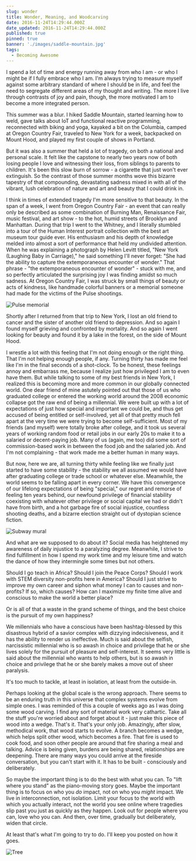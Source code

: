```yaml
---
slug: wonder
title: Wonder, Meaning, and Woodcarving
date: 2016-11-24T14:29:44.000Z
date_updated: 2016-11-24T14:29:44.000Z
published: true
pinned: true
banner: './images/saddle-mountain.jpg'
tags:
  - Becoming Awesome
---
```


I spend a lot of time and energy running away from who I am - or who I might be if I fully embrace who I am. I'm always trying to measure myself against some arbitrary standard of where I should be in life, and feel the need to segregate different areas of my thought and writing. The more I live through contrasts of joy and pain, though, the more motivated I am to become a more integrated person.

This summer was a blur. I hiked Saddle Mountain, started learning how to weld, gave talks about IoT and functional reactive programming, reconnected with biking and yoga, kayaked a bit on the Columbia, camped at Oregon Country Fair, traveled to New York for a week, backpacked on Mount Hood, and played my first couple of shows in Portland.

But it was also a summer that held a lot of tragedy, on both a national and personal scale. It felt like the capstone to nearly two years now of both losing people I love and witnessing their loss, from siblings to parents to children. It's been this slow burn of sorrow - a cigarette that just won't ever extinguish. So the contrast of those summer months wove this bizarre tapestry of that compounding, devastating sadness mixed in with all of the vibrant, lush celebration of nature and art and beauty that I could drink in.

I think in times of extended tragedy I'm more sensitive to that beauty. In the span of a week, I went from Oregon Country Fair - an event that can really only be described as some combination of Burning Man, Renaissance Fair, music festival, and art show - to the hot, humid streets of Brooklyn and Manhattan. During that trip I went to the Whitney, and I literally stumbled into a tour of the Human Interest portrait collection with the best art museum tour guide ever. His enthusiasm and his depth of knowledge melded into almost a sort of performance that held my undivided attention. When he was explaining a photograph by Helen Levitt titled, "New York (Laughing Baby in Carriage)," he said something I'll never forget: "She had the ability to capture the extemporaneous encounter of wonder." That phrase - "the extemporaneous encounter of wonder" - stuck with me, and so perfectly articulated the surprising joy I was finding amidst so much sadness. At Oregon Country Fair, I was struck by small things of beauty or acts of kindness, like handmade colorful banners or a memorial someone had made for the victims of the Pulse shootings.

![Pulse memorial](images/pulse-memorial.jpg)

Shortly after I returned from that trip to New York, I lost an old friend to cancer and the sister of another old friend to depression. And so again I found myself grieving and confronted by mortality. And so again I went looking for beauty and found it by a lake in the forest, on the side of Mount Hood.

I wrestle a lot with this feeling that I'm not doing enough or the right thing. That I'm not helping enough people, if any. Turning thirty has made me feel like I'm in the final seconds of a shot-clock. To be honest, these feelings annoy and embarrass me, because I realize just how privileged I am to even have them. But while talking to some of my best friends in New York, I realized this is becoming more and more common in our globally connected world. One dear friend of mine astutely pointed out that those of us who graduated college or entered the working world around the 2008 economic collapse got the raw end of being a millennial. We were built up with a lot of expectations of just how special and important we could be, and thus get accused of being entitled or self-involved, yet all of that pretty much fell apart at the very time we were trying to become self-sufficient. Most of my friends (and myself) were totally broke after college, and it took us several years of working random food or retail jobs in our early 20s to make it to a salaried or decent-paying job. Many of us (again, me too) did some sort of commission-based work in between the food job and the salaried job. And I'm not complaining - that work made me a better human in many ways.

But now, here we are, all turning thirty while feeling like we finally just started to have some stability - the stability we all assumed we would have after graduating college or trade school or whatever else. Meanwhile, the world seems to be falling apart in every corner. We have this convergence of our lifelong expectations of being "special," our regret and remorse of feeling ten years behind, our newfound privilege of financial stability coexisting with whatever other privilege or social capital we had or didn't have from birth, and a hot garbage fire of social injustice, countless shooting deaths, and a bizarre election straight out of dystopian science fiction.

![Subway mural](images/subway-memorial.jpg)

And what are we supposed to do about it? Social media has heightened my awareness of daily injustice to a paralyzing degree. Meanwhile, I strive to find fulfillment in how I spend my work time and my leisure time and watch the dance of how they intermingle some times but not others.

Should I go teach in Africa? Should I join the Peace Corps? Should I work with STEM diversity non-profits here in America? Should I just strive to improve my own career and siphon what money I can to causes and non-profits? If so, which causes? How can I maximize my finite time alive and conscious to make the world a better place?

Or is all of that a waste in the grand scheme of things, and the best choice is the pursuit of my own happiness?

We millennials who have a conscious have been hashtag-blessed by this disastrous hybrid of a savior complex with dizzying indecisiveness, and it has the ability to render us ineffective. Much is said about the selfish, narcissistic millennial who is so awash in choice and privilege that he or she lives solely for the pursuit of pleasure and self-interest. It seems very little is said about the millennial who wants to help others, but is so awash in choice and privilege that he or she barely makes a move out of sheer paralysis.

It's too much to tackle, at least in isolation, at least from the outside-in.

Perhaps looking at the global scale is the wrong approach. There seems to be an enduring truth in this universe that complex systems evolve from simple ones. I was reminded of this a couple of weeks ago as I was doing some wood carving. I find any sort of material work very cathartic. Take all the stuff you're worried about and forget about it - just make this piece of wood into a wedge. That's it. That's your only job. Amazingly, after slow, methodical work, that wood starts to evolve. A branch becomes a wedge, which helps split other wood, which becomes a fire. That fire is used to cook food, and soon other people are around that fire sharing a meal and talking. Advice is being given, burdens are being shared, relationships are deepening. There are many ways you could arrive at the fireside conversation, but you can't start with it. It has to be built - consciously and deliberately.

So maybe the important thing is to do the best with what you can. To "lift where you stand" as the piano-moving story goes. Maybe the important thing is to focus on who you _do_ impact, not on who you _might_ impact. We live in interconnection, not isolation. Limit your focus to the world with which you actually interact, not the world you see online where tragedies slip past you just as quickly as they happen. Look out for people where you can, love who you can. And then, over time, gradually but deliberately, widen that circle.

At least that's what I'm going to try to do. I'll keep you posted on how it goes.

![Tree](images/tree.jpg)
